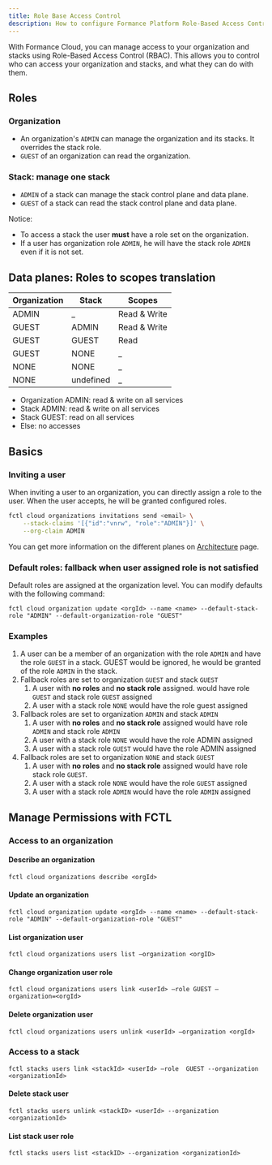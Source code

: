 ```yaml
---
title: Role Base Access Control
description: How to configure Formance Platform Role-Based Access Control
---
```


<Warning/>

With Formance Cloud, you can manage access to your organization and stacks using Role-Based Access Control (RBAC). This allows you to control who can access your organization and stacks, and what they can do with them.

## Roles

### Organization

- An organization's `ADMIN` can manage the organization and its stacks. It overrides the stack role.
- `GUEST` of an organization can read the organization.


### Stack: manage **one stack**

- `ADMIN` of a stack can manage the stack control plane and data plane.
- `GUEST` of a stack can read the stack control plane and data plane.

Notice:
- To access a stack the user **must** have a role set on the organization.
- If a user has organization role `ADMIN`, he will have the stack role `ADMIN` even if it is not set.

## Data planes: Roles to scopes translation

| Organization  | Stack   |  Scopes |
|---|---|---|
|  ADMIN  | _  | Read & Write  |
|  GUEST  | ADMIN  | Read & Write  |
|  GUEST  | GUEST  | Read  |
|  GUEST  | NONE    | _  |
|  NONE   | NONE  | _  |
|  NONE   | undefined  | _  |

- Organization ADMIN: read & write on all services
- Stack ADMIN: read & write on all services
- Stack GUEST: read on all services
- Else: no accesses


## Basics

### Inviting a user

When inviting a user to an organization, you can directly assign a role to the user. When the user accepts, he will be granted configured roles.

```sh
fctl cloud organizations invitations send <email> \
    --stack-claims '[{"id":"vnrw", "role":"ADMIN"}]' \
    --org-claim ADMIN
```

You can get more information on the different planes on [Architecture](/stack/architecture) page.

### Default roles: fallback when user assigned role is not satisfied

Default roles are assigned at the organization level. You can modify defaults with the following command:

```shell
fctl cloud organization update <orgId> --name <name> --default-stack-role "ADMIN" --default-organization-role "GUEST"
```

### Examples

1. A user can be a member of an organization with the role `ADMIN` and have the role `GUEST` in a stack. GUEST would be ignored, he would be granted of the role `ADMIN` in the stack.
2. Fallback roles are set to organization `GUEST` and stack `GUEST`
   1. A user with **no roles** and **no stack role** assigned. would have role `GUEST` and stack role `GUEST` assigned
   2. A user with a stack role `NONE` would have the role guest assigned
3. Fallback roles are set to organization `ADMIN` and stack `ADMIN`
    1. A user with **no roles** and **no stack role** assigned would have role `ADMIN` and stack role  `ADMIN`
    2. A user with a stack role `NONE` would have the role ADMIN assigned
    3. A user with a stack role `GUEST` would have the role ADMIN assigned
4. Fallback roles are set to organization `NONE` and stack `GUEST`
    1. A user with **no roles** and **no stack role** assigned would have role stack role `GUEST`.
    2. A user with a stack role `NONE` would have the role `GUEST` assigned
    3. A user with a stack role `ADMIN` would have the role `ADMIN` assigned


## Manage Permissions with FCTL

### Access to an organization

#### Describe an organization

```shell
fctl cloud organizations describe <orgId>
```

#### Update an organization

```shell
fctl cloud organization update <orgId> --name <name> --default-stack-role "ADMIN" --default-organization-role "GUEST"
```

#### List organization user

```shell
fctl cloud organizations users list —organization <orgID>
```

#### Change organization user role

```shell
fctl cloud organizations users link <userId> —role GUEST —organization=<orgId>
```

#### Delete organization user

```shell
fctl cloud organizations users unlink <userId> —organization <orgId>
```

### Access to a stack

```shell
fctl stacks users link <stackId> <userId> —role  GUEST --organization <organizationId>
```

#### Delete stack user

```shell
fctl stacks users unlink <stackID> <userId> --organization <organizationId>
```

#### List stack user role

```shell
fctl stacks users list <stackID> --organization <organizationId>
```
